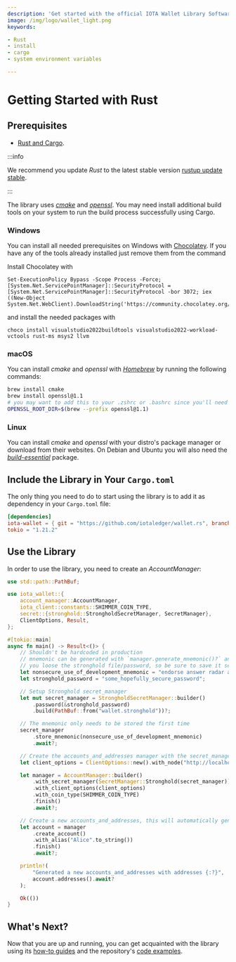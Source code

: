 ```yaml
---
description: 'Get started with the official IOTA Wallet Library Software Rust library.'
image: /img/logo/wallet_light.png
keywords:

- Rust
- install
- cargo
- system environment variables

---
```


# Getting Started with Rust

<SafePasswordStorage/>

## Prerequisites

* [Rust and Cargo](https://doc.rust-lang.org/cargo/getting-started/installation.html).

:::info

We recommend you update _Rust_ to the latest stable
version [rustup update stable](https://github.com/rust-lang/rustup.rs#keeping-rust-up-to-date).

:::

The library uses [_cmake_](https://cmake.org/documentation/) and [_openssl_](https://www.openssl.org/docs/). You may
need install additional build tools on your system to run the build process successfully using Cargo.

### Windows

You can install all needed prerequisites on Windows with [Chocolatey](https://community.chocolatey.org/packages?q=msys). If you have any of the tools already installed just remove them from the command

Install Chocolatey with 
```
Set-ExecutionPolicy Bypass -Scope Process -Force; [System.Net.ServicePointManager]::SecurityProtocol = [System.Net.ServicePointManager]::SecurityProtocol -bor 3072; iex ((New-Object System.Net.WebClient).DownloadString('https://community.chocolatey.org/install.ps1'))
```
and install the needed packages with
```
choco install visualstudio2022buildtools visualstudio2022-workload-vctools rust-ms msys2 llvm
```

### macOS

You can install _cmake_ and _openssl_ with [_Homebrew_](https://docs.brew.sh/) by running the following commands:

```bash
brew install cmake
brew install openssl@1.1
# you may want to add this to your .zshrc or .bashrc since you'll need it to compile the crate
OPENSSL_ROOT_DIR=$(brew --prefix openssl@1.1)
```

### Linux

You can install _cmake_ and _openssl_ with your distro's package manager or download from their websites. On Debian and
Ubuntu you will also need the [_build-essential_](https://packages.debian.org/sid/build-essential) package.

## Include the Library in Your `Cargo.toml`

The only thing you need to do to start using the library is to add it as dependency in your `Cargo.toml` file:

```toml {2}
[dependencies]
iota-wallet = { git = "https://github.com/iotaledger/wallet.rs", branch = "develop" }
tokio = "1.21.2"
```

## Use the Library

In order to use the library, you need to create an _AccountManager_:

```rust
use std::path::PathBuf;

use iota_wallet::{
    account_manager::AccountManager,
    iota_client::constants::SHIMMER_COIN_TYPE,
    secret::{stronghold::StrongholdSecretManager, SecretManager},
    ClientOptions, Result,
};

#[tokio::main]
async fn main() -> Result<()> {
    // Shouldn't be hardcoded in production
    // mnemonic can be generated with `manager.generate_mnemonic()?` and will be the only way to recover your funds if
    // you loose the stronghold file/password, so be sure to save it securely
    let nonsecure_use_of_development_mnemonic = "endorse answer radar about source reunion marriage tag sausage weekend frost daring base attack because joke dream slender leisure group reason prepare broken river".to_string();
    let stronghold_password = "some_hopefully_secure_password";

    // Setup Stronghold secret_manager
    let mut secret_manager = StrongholdSecretManager::builder()
        .password(&stronghold_password)
        .build(PathBuf::from("wallet.stronghold"))?;

    // The mnemonic only needs to be stored the first time
    secret_manager
        .store_mnemonic(nonsecure_use_of_development_mnemonic)
        .await?;

    // Create the accounts_and_addresses manager with the secret_manager and client options
    let client_options = ClientOptions::new().with_node("http://localhost:14265")?;

    let manager = AccountManager::builder()
        .with_secret_manager(SecretManager::Stronghold(secret_manager))
        .with_client_options(client_options)
        .with_coin_type(SHIMMER_COIN_TYPE)
        .finish()
        .await?;

    // Create a new accounts_and_addresses, this will automatically generate an address
    let account = manager
        .create_account()
        .with_alias("Alice".to_string())
        .finish()
        .await?;

    println!(
        "Generated a new accounts_and_addresses with addresses {:?}",
        account.addresses().await?
    );

    Ok(())
}
```

## What's Next?

Now that you are up and running, you can get acquainted with the library using
its [how-to guides](../how_tos/run_how_tos.mdx) and the
repository's [code examples](https://github.com/iotaledger/wallet.rs/tree/develop/examples).
